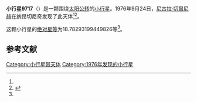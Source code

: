 {{Infobox planet
| bgcolour = #FFFFC0
| name = 9717 Lyudvasilia
| symbol = 
| image = 
| caption = 
| discovery = yes
| discovery_ref = 
| discoverer = [[尼古拉·切爾尼赫|尼古拉·切爾尼赫]]
| discovery_site = [[纳昂切尼奇|纳昂切尼奇]] 
| discovered = 1976年9月24日
| designations = yes
| mp_name = 
| named_after = 
| alt_names = 1976 SR5/ 1969 UX / 1976 UT6 / 1990 RR11 / 1996 HL2
| mp_category = [[主带小行星|主带小行星]]
| orbit_ref = <ref name="a">[http://ssd.jpl.nasa.gov/sbdb.cgi?sstr=9717 9717 Lyudvasilia] {{Wayback|url=http://ssd.jpl.nasa.gov/sbdb.cgi?sstr=9717 |date=20140817082147 }}，小行星數據庫瀏覽器（JPL Small-Body Database Browser）－[[美国国家航空航天局|美国国家航空航天局]]喷气推进实验室</ref>
| epoch = 2456400.5 (2013年4月18日更新)
| aphelion = {{convert|2.590838376415687|AU|km|3|abbr=on|lk=out}}
| perihelion = {{convert|2.078258422168007|AU|km|3|abbr=on}}
| semimajor = {{convert|2.334548399291847|AU|km|3|abbr=on}}
| eccentricity = 0.109781394
| period = 1302.874998 [[日|日]]<br />3.57[[儒略年|儒略年]]
| avg_speed = 
| inclination = 7.664165922842957
| asc_node = 34.23459627014338
| mean_anomaly = 
| arg_peri = 18.78293199449826
| satellites = 
| physical_characteristics = yes
| dimensions = 
| mass = 
| density = 
| surface_grav = 
| escape_velocity = 
| sidereal_day = 
| axial_tilt = 
| pole_ecliptic_lat = 
| pole_ecliptic_lon = 
| albedo = 
| temperatures= 
| temp_name1 = 
| mean_temp_1 = 
| max_temp_1 = 
| temp_name2 = 
| max_temp_2 = 
| spectral_type = 
| abs_magnitude = 18.78293199449826
}}

'''小行星9717'''（{{lang-en|9717 Lyudvasilia}}）是一颗围绕[[太阳|太阳]][[公转|公转]]的[[小行星|小行星]]。1976年9月24日，[[尼古拉·切爾尼赫|尼古拉·切爾尼赫]]在纳昂切尼奇发现了此天体<ref name="a" /><ref>{{cite news|title=小行星列表|url=http://cfa-www.harvard.edu/iau/lists/NumberedMPs.txt|accessdate=2013-07-08|newspaper=哈佛大学|archive-date=2008-05-17|archive-url=https://web.archive.org/web/20080517010638/http://cfa-www.harvard.edu/iau/lists/NumberedMPs.txt|dead-url=no}}</ref>。

这颗小行星的[[绝对星等|绝对星等]]为18.78293199449826等<ref name="a" />。

==参考文献==
{{reflist}}
{{Minor Planet Number|[[小行星9716|小行星9716]]|[[小行星9718|小行星9718]]}}

{{小天体}}

[[Category:小行星带天体|Category:小行星带天体]]
[[Category:1976年发现的小行星|Category:1976年发现的小行星]]

{{asteroid-stub}}